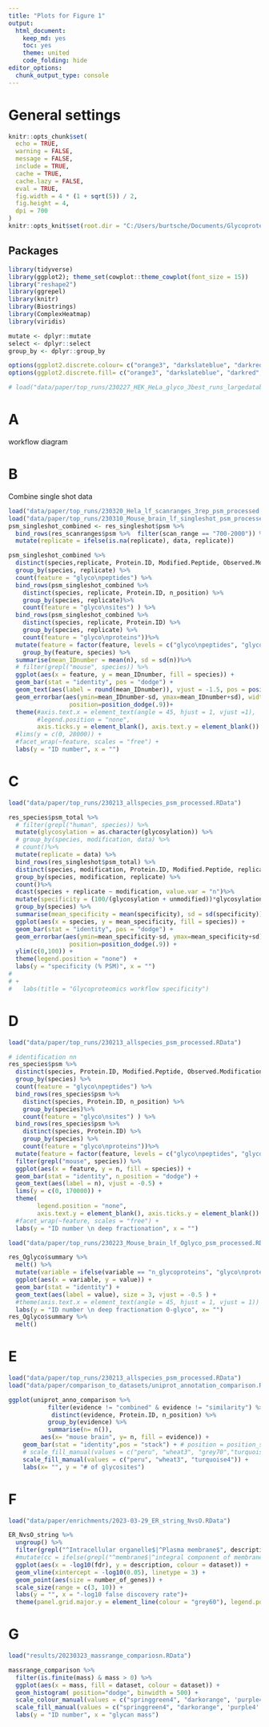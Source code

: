 ```yaml
---
title: "Plots for Figure 1"
output:
  html_document:
    keep_md: yes
    toc: yes
    theme: united
    code_folding: hide
editor_options: 
  chunk_output_type: console
---
```


# General settings

```r
knitr::opts_chunk$set(
  echo = TRUE,
  warning = FALSE,
  message = FALSE,
  include = TRUE,
  cache = TRUE,
  cache.lazy = FALSE,
  eval = TRUE,
  fig.width = 4 * (1 + sqrt(5)) / 2, 
  fig.height = 4,
  dpi = 700
)
knitr::opts_knit$set(root.dir = "C:/Users/burtsche/Documents/Glycoproteomics/")
```

## Packages

```r
library(tidyverse)
library(ggplot2); theme_set(cowplot::theme_cowplot(font_size = 15))
library("reshape2")
library(ggrepel)
library(knitr)
library(Biostrings)
library(ComplexHeatmap)
library(viridis)

mutate <- dplyr::mutate
select <- dplyr::select
group_by <- dplyr::group_by
```

```r
options(ggplot2.discrete.colour= c("orange3", "darkslateblue", "darkred", "darkgreen", "darkgrey", "darkviolet"))
options(ggplot2.discrete.fill= c("orange3", "darkslateblue", "darkred", "darkgreen", "darkgrey", "darkviolet"))
```


```r
# load("data/paper/top_runs/230227_HEK_HeLa_glyco_3best_runs_largedatabase_psm_processed.RData")
```

# A

workflow diagram

# B

Combine single shot data


```r
load("data/paper/top_runs/230320_Hela_lf_scanranges_3rep_psm_processed.RData")
load("data/paper/top_runs/230310_Mouse_brain_lf_singleshot_psm_processed.RData")
psm_singleshot_combined <- res_singleshot$psm %>% 
  bind_rows(res_scanranges$psm %>%  filter(scan_range == "700-2000")) %>% 
  mutate(replicate = ifelse(is.na(replicate), data, replicate))
```

```r
psm_singleshot_combined %>% 
  distinct(species,replicate, Protein.ID, Modified.Peptide, Observed.Modifications)%>% 
  group_by(species, replicate) %>% 
  count(feature = "glyco\npeptides") %>% 
  bind_rows(psm_singleshot_combined %>% 
    distinct(species, replicate, Protein.ID, n_position) %>% 
    group_by(species, replicate)%>% 
    count(feature = "glyco\nsites") ) %>% 
  bind_rows(psm_singleshot_combined %>% 
    distinct(species, replicate, Protein.ID) %>% 
    group_by(species, replicate) %>% 
    count(feature = "glyco\nproteins"))%>% 
  mutate(feature = factor(feature, levels = c("glyco\npeptides", "glyco\nsites", "glyco\nproteins"))) %>% 
    group_by(feature, species) %>% 
  summarise(mean_IDnumber = mean(n), sd = sd(n))%>% 
  # filter(grepl("mouse", species)) %>% 
  ggplot(aes(x = feature, y = mean_IDnumber, fill = species)) +
  geom_bar(stat = "identity", pos = "dodge") +
  geom_text(aes(label = round(mean_IDnumber)), vjust = -1.5, pos = position_dodge(width = 1), size = 3) +
  geom_errorbar(aes(ymin=mean_IDnumber-sd, ymax=mean_IDnumber+sd), width=.2,
                 position=position_dodge(.9))+
  theme(#axis.text.x = element_text(angle = 45, hjust = 1, vjust =1), 
        #legend.position = "none",
        axis.ticks.y = element_blank(), axis.text.y = element_blank()) +
  #lims(y = c(0, 28000)) +
  #facet_wrap(~feature, scales = "free") +
  labs(y = "ID number", x = "")
```

# C

```r
load("data/paper/top_runs/230213_allspecies_psm_processed.RData")
```


```r
res_species$psm_total %>% 
  # filter(grepl("human", species)) %>% 
  mutate(glycosylation = as.character(glycosylation)) %>%
  # group_by(species, modification, data) %>% 
  # count()%>% 
  mutate(replicate = data) %>% 
  bind_rows(res_singleshot$psm_total) %>% 
  distinct(species, modification, Protein.ID, Modified.Peptide, replicate) %>% 
  group_by(species, modification, replicate) %>% 
  count()%>% 
  dcast(species + replicate ~ modification, value.var = "n")%>% 
  mutate(specificity = (100/(glycosylation + unmodified))*glycosylation) %>% 
  group_by(species) %>% 
  summarise(mean_specificity = mean(specificity), sd = sd(specificity)) %>% 
  ggplot(aes(x = species, y = mean_specificity, fill = species)) +
  geom_bar(stat = "identity", pos = "dodge") +
  geom_errorbar(aes(ymin=mean_specificity-sd, ymax=mean_specificity+sd), width=.2,
                 position=position_dodge(.9)) +
  ylim(c(0,100)) +
  theme(legend.position = "none")  +
  labs(y = "specificity (% PSM)", x = "")
# 
# +
#   labs(title = "Glycoproteomics workflow specificity") 
```

# D

```r
load("data/paper/top_runs/230213_allspecies_psm_processed.RData")
```

```r
# identification nn
res_species$psm %>% 
  distinct(species, Protein.ID, Modified.Peptide, Observed.Modifications) %>% 
  group_by(species) %>% 
  count(feature = "glyco\npeptides") %>% 
  bind_rows(res_species$psm %>% 
    distinct(species, Protein.ID, n_position) %>% 
    group_by(species)%>% 
    count(feature = "glyco\nsites") ) %>% 
  bind_rows(res_species$psm %>% 
    distinct(species, Protein.ID) %>% 
    group_by(species) %>% 
    count(feature = "glyco\nproteins"))%>% 
  mutate(feature = factor(feature, levels = c("glyco\npeptides", "glyco\nsites", "glyco\nproteins")))%>% 
  filter(grepl("mouse", species)) %>% 
  ggplot(aes(x = feature, y = n, fill = species)) +
  geom_bar(stat = "identity", n_position = "dodge") +
  geom_text(aes(label = n), vjust = -0.5) +
  lims(y = c(0, 170000)) +
  theme(
        legend.position = "none",
        axis.text.y = element_blank(), axis.ticks.y = element_blank()) +
  #facet_wrap(~feature, scales = "free") +
  labs(y = "ID number \n deep fractionation", x = "")
```

```r
load("data/paper/top_runs/230223_Mouse_brain_lf_Oglyco_psm_processed.RData")
```

```r
res_Oglyco$summary %>% 
  melt() %>% 
  mutate(variable = ifelse(variable == "n_glycoproteins", "glyco\nproteins", "glyco\npeptides")) %>% 
  ggplot(aes(x = variable, y = value)) +
  geom_bar(stat = "identity") +
  geom_text(aes(label = value), size = 3, vjust = -0.5 ) +
  #theme(axis.text.x = element_text(angle = 45, hjust = 1, vjust = 1)) +
  labs(y = "ID number \n deep fractionation O-glyco", x= "")
res_Oglyco$summary %>% 
  melt()
```


# E

```r
load("data/paper/top_runs/230213_allspecies_psm_processed.RData")
load("data/paper/comparison_to_datasets/uniprot_annotation_comparison.RData")
```

```r
ggplot(uniprot_anno_comparison %>% 
           filter(evidence != "combined" & evidence != "similarity") %>% 
            distinct(evidence, Protein.ID, n_position) %>%
           group_by(evidence) %>%
           summarise(n= n()),
         aes(x= "mouse brain", y= n, fill = evidence)) +
    geom_bar(stat = "identity",pos = "stack") + # position = position_stack(reverse = TRUE)) +
    # scale_fill_manual(values = c("peru", "wheat3", "grey70","turquoise4")) +
    scale_fill_manual(values = c("peru", "wheat3", "turquoise4")) +
    labs(x= "", y = "# of glycosites")
```

# F

```r
load("data/paper/enrichments/2023-03-29_ER_string_NvsO.RData")
```

```r
ER_NvsO_string %>% 
  ungroup() %>% 
  filter(grepl("^Intracellular organelle$|^Plasma membrane$", description) & category == "Component") %>% 
  #mutate(cc = ifelse(grepl("^membrane$|^integral component of membrane$|^plasma membrane$", Term), "membrane", "cytoplasm")) %>% 
  ggplot(aes(x = -log10(fdr), y = description, colour = dataset)) +
  geom_vline(xintercept = -log10(0.05), linetype = 3) +
  geom_point(aes(size = number_of_genes)) +
  scale_size(range = c(3, 10)) +
  labs(y = "", x = "-log10 false discovery rate")+
  theme(panel.grid.major.y = element_line(colour = "grey60"), legend.position = "right") 
```


# G

```r
load("results/20230323_massrange_compariosn.RData")
```

```r
massrange_comparison %>% 
  filter(is.finite(mass) & mass > 0) %>% 
  ggplot(aes(x = mass, fill = dataset, colour = dataset)) +
  geom_histogram( position="dodge", binwidth = 500) +
  scale_colour_manual(values = c("springgreen4", "darkorange", 'purple4'))+
  scale_fill_manual(values = c("springgreen4", "darkorange", 'purple4' )) +
  labs(y = "ID number", x = "glycan mass")

```


